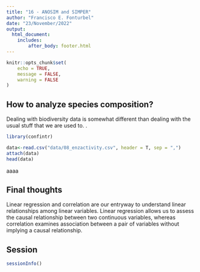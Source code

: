 ```yaml
---
title: "16 - ANOSIM and SIMPER"
author: "Francisco E. Fonturbel"
date: "23/November/2022"
output: 
  html_document:
    includes:
        after_body: footer.html
---
```


```r
knitr::opts_chunk$set(
	echo = TRUE,
	message = FALSE,
	warning = FALSE
)
```

## How to analyze species composition?

Dealing with biodiversity data is somewhat different than dealing with the usual stuff that we are used to. .

```r
library(confintr)

data<-read.csv("data/08_enzactivity.csv", header = T, sep = ",")
attach(data)
head(data)
```

aaaa


## Final thoughts

Linear regression and correlation are our entryway to understand linear relationships among linear variables. Linear regression allows us to assess the causal relationship between two continuous variables, whereas correlation examines association between a pair of variables without implying a causal relationship.


## Session

```r
sessionInfo()
```